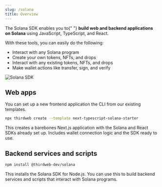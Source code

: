 ```yaml
---
slug: /solana
title: Overview
---
```



<div className="heroGrid" style={{ alignItems: "flex-start" }}>
  <div style={{ width: "86%" }}>
    <p style={{ marginTop: "8px" }}>
      The Solana SDK enables you to{" "}
      <strong>build web and backend applications on Solana</strong> using
      JavaScript, TypeScript, and React.
    </p>
    <p>
      With these tools, you can easily do the following:
    </p>
    <ul>
      <li>Interact with any Solana program</li>
      <li>Create your own tokens, NFTs, and drops</li>
      <li>Interact with any existing tokens, NFTs, and drops</li>
      <li>Make wallet actions like transfer, sign, and verify</li>
    </ul>

  </div>
  <p style={{ marginTop: "-16px" }}>
    <div className="col col--12">
      <img
        src="/assets/solana_tw.png"
        alt="Solana SDK"
        style={{ width: "400px" }}
      />
    </div>
  </p>
</div>

## Web apps

You can set up a new frontend application the CLI from our existing templates.

```bash
npx thirdweb create --template next-typescript-solana-starter
```

This creates a barebones Next.js application with the Solana and React SDKs already set up. Includes wallet connection logic and the SDK ready to use.

<QuickstartCard
  name="Continue to the Frontend Applications section"
  link="/solana/set-up-the-sdk/frontend"
  image="/assets/icons/education.png"
/>

## Backend services and scripts

```bash
npm install @thirdweb-dev/solana
```

This installs the Solana SDK for Node.js. You can use this to build backend services and scripts that interact with Solana programs.

<QuickstartCard
  name="Continue to the Backend & Scripting section"
  link="/solana/set-up-the-sdk/backend"
  image="/assets/icons/education.png"
/>
